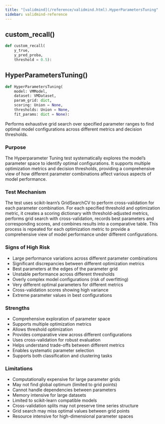 ```yaml
---
title: "[validmind](/reference/validmind.html).HyperParametersTuning"
sidebar: validmind-reference
---
```


## custom_recall[()]{.muted}

<!-- function.qmd.jinja2 - function signature -->

```python
def custom_recall(
    y_true,
    y_pred_proba,
    threshold = 0.5):
```

## HyperParametersTuning[()]{.muted}

<!-- function.qmd.jinja2 - function signature -->

```python
def HyperParametersTuning(
    model: VMModel,
    dataset: VMDataset,
    param_grid: dict,
    scoring: Union = None,
    thresholds: Union = None,
    fit_params: dict = None):
```

Performs exhaustive grid search over specified parameter ranges to find optimal model configurations across different metrics and decision thresholds.

### Purpose

The Hyperparameter Tuning test systematically explores the model's parameter space to identify optimal configurations. It supports multiple optimization metrics and decision thresholds, providing a comprehensive view of how different parameter combinations affect various aspects of model performance.

### Test Mechanism

The test uses scikit-learn's GridSearchCV to perform cross-validation for each parameter combination. For each specified threshold and optimization metric, it creates a scoring dictionary with threshold-adjusted metrics, performs grid search with cross-validation, records best parameters and corresponding scores, and combines results into a comparative table. This process is repeated for each optimization metric to provide a comprehensive view of model performance under different configurations.

### Signs of High Risk

- Large performance variations across different parameter combinations
- Significant discrepancies between different optimization metrics
- Best parameters at the edges of the parameter grid
- Unstable performance across different thresholds
- Overly complex model configurations (risk of overfitting)
- Very different optimal parameters for different metrics
- Cross-validation scores showing high variance
- Extreme parameter values in best configurations

### Strengths

- Comprehensive exploration of parameter space
- Supports multiple optimization metrics
- Allows threshold optimization
- Provides comparative view across different configurations
- Uses cross-validation for robust evaluation
- Helps understand trade-offs between different metrics
- Enables systematic parameter selection
- Supports both classification and clustering tasks

### Limitations

- Computationally expensive for large parameter grids
- May not find global optimum (limited to grid points)
- Cannot handle dependencies between parameters
- Memory intensive for large datasets
- Limited to scikit-learn compatible models
- Cross-validation splits may not preserve time series structure
- Grid search may miss optimal values between grid points
- Resource intensive for high-dimensional parameter spaces
